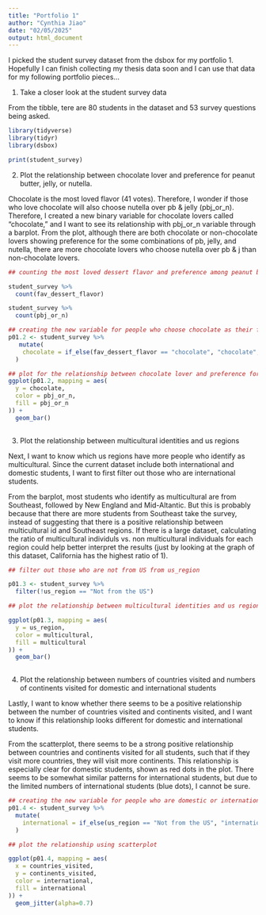 ```yaml
---
title: "Portfolio 1"
author: "Cynthia Jiao"
date: "02/05/2025"
output: html_document
---
```


I picked the student survey dataset from the dsbox for my portfolio 1. Hopefully I can finish collecting my thesis data soon and I can use that data for my following portfolio pieces...


1. Take a closer look at the student survey data

From the tibble, tere are 80 students in the dataset and 53 survey questions being asked.
```r
library(tidyverse) 
library(tidyr)
library(dsbox)

print(student_survey)

```

2. Plot the relationship between chocolate lover and preference for peanut butter, jelly, or nutella.

Chocolate is the most loved flavor (41 votes). Therefore, I wonder if those who love chocolate will also choose nutella over pb & jelly (pbj_or_n). Therefore, I created a new binary variable for chocolate lovers called "chocolate," and I want to see its relationship with pbj_or_n variable through a barplot. From the plot, although there are both chocolate or non-chocolate lovers showing preference for the some combinations of pb, jelly, and nutella, there are more chocolate lovers who choose nutella over pb & j than non-chocolate lovers.

```r
## counting the most loved dessert flavor and preference among peanut butter, jelly and nutella.

student_survey %>%
  count(fav_dessert_flavor)

student_survey %>%
  count(pbj_or_n)

## creating the new variable for people who choose chocolate as their favorite flavor and others
p01.2 <- student_survey %>%
   mutate(
    chocolate = if_else(fav_dessert_flavor == "chocolate", "chocolate", "other")
  )

## plot for the relationship between chocolate lover and preference for peanut butter, chocolate, or jelly.
ggplot(p01.2, mapping = aes(
  y = chocolate,
  color = pbj_or_n,
  fill = pbj_or_n
)) +
  geom_bar()
  
```
3. Plot the relationship between multicultural identities and us regions

Next, I want to know which us regions have more people who identify as multicultural. Since the current dataset include both international and domestic students, I want to first filter out those who are international students.

From the barplot, most students who identify as multicultural are from Southeast, followed by New England and Mid-Altantic. But this is probably because that there are more students from Southeast take the survey, instead of suggesting that there is a positive relationship between multicultural id and Southeast regions. If there is a large dataset, calculating the ratio of multicultural individuls vs. non multicultural individuals for each region could help better interpret the results (just by looking at the graph of this dataset, California has the highest ratio of 1).

```r

## filter out those who are not from US from us_region

p01.3 <- student_survey %>%
  filter(!us_region == "Not from the US")

## plot the relationship between multicultural identities and us regions

ggplot(p01.3, mapping = aes(
  y = us_region,
  color = multicultural,
  fill = multicultural
)) +
  geom_bar()
  
```
4. Plot the relationship between numbers of countries visited and numbers of continents visited for domestic and international students

Lastly, I want to know whether there seems to be a positive relationship between the number of countries visited and continents visited, and I want to know if this relationship looks different for domestic and international students. 

From the scatterplot, there seems to be a strong positive relationship between countries and continents visited for all students, such that if they visit more countries, they will visit more continents. This relationship is especially clear for domestic students, shown as red dots in the plot. There seems to be somewhat similar patterns for international students, but due to the limited numbers of international students (blue dots), I cannot be sure.

```r

## creating the new variable for people who are domestic or international students
p01.4 <- student_survey %>%
  mutate(
    international = if_else(us_region == "Not from the US", "international", "domestic")
  )

## plot the relationship using scatterplot

ggplot(p01.4, mapping = aes(
  x = countries_visited,
  y = continents_visited,
  color = international,
  fill = international
)) +
  geom_jitter(alpha=0.7)

```



